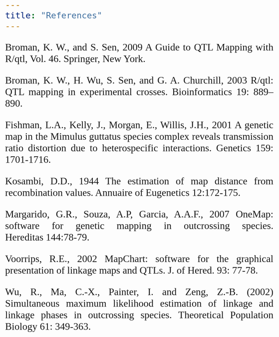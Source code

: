 ---
title: "References"
---

<style>
body {
text-align: justify;
font-family: Times;
font-size: 2em
}
</style>

Broman, K. W., and S. Sen, 2009 A Guide to QTL Mapping with R/qtl, Vol. 46. Springer, New York.

Broman, K. W., H. Wu, S. Sen, and G. A. Churchill, 2003 R/qtl: QTL mapping in experimental crosses. Bioinformatics 19: 889–890.

Fishman, L.A., Kelly, J., Morgan, E., Willis, J.H., 2001 A genetic map in the Mimulus guttatus species complex reveals transmission ratio distortion due to heterospecific interactions. Genetics 159: 1701-1716.

Kosambi, D.D., 1944 The estimation of map distance from recombination values. Annuaire of Eugenetics 12:172-175.

Margarido, G.R., Souza, A.P, Garcia, A.A.F., 2007 OneMap: software for genetic mapping in outcrossing species. Hereditas 144:78-79.

Voorrips, R.E., 2002 MapChart: software for the graphical presentation of linkage maps and QTLs. J. of Hered. 93: 77-78.

Wu, R., Ma, C.-X., Painter, I. and Zeng, Z.-B. (2002) Simultaneous maximum likelihood estimation of linkage and linkage phases in outcrossing species. Theoretical Population Biology 61: 349-363.